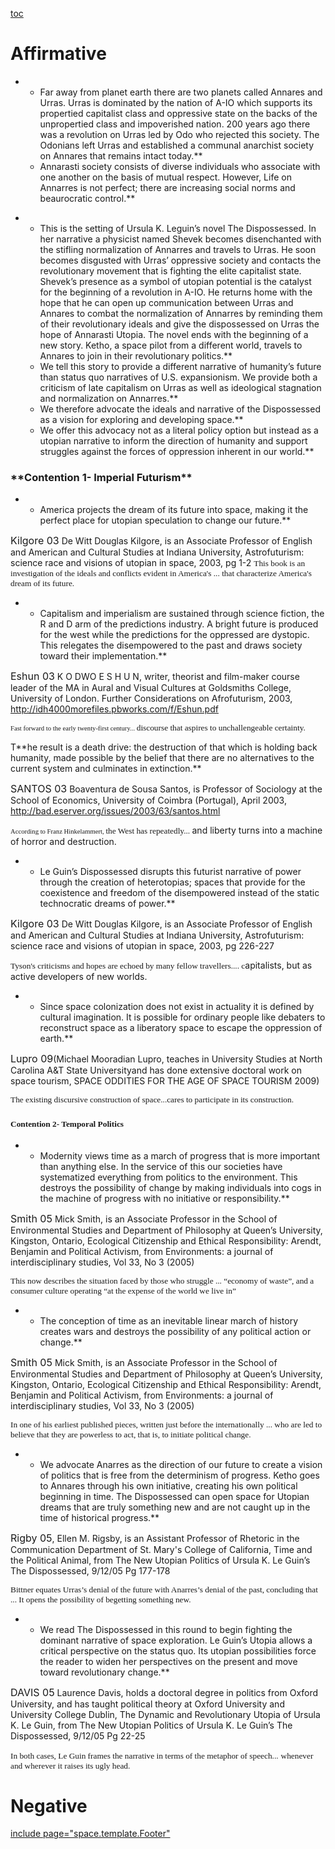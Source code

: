[[toc]]
=Affirmative= 
**Far away from planet earth there are two planets called Annares and Urras. Urras is dominated by the nation of A-IO which supports its propertied capitalist class and oppressive state on the backs of the unpropertied class and impoverished nation. 200 years ago there was a revolution on Urras led by Odo who rejected this society. The Odonians left Urras and established a communal anarchist society on Annares that remains intact today.**
**Annarasti society consists of diverse individuals who associate with one another on the basis of mutual respect. However, Life on Annarres is not perfect; there are increasing social norms and beaurocratic control.**

**This is the setting of Ursula K. Leguin’s novel The Dispossessed. In her narrative a physicist named Shevek becomes disenchanted with the stifling normalization of Annarres and travels to Urras. He soon becomes disgusted with Urras’ oppressive society and contacts the revolutionary movement that is fighting the elite capitalist state. Shevek’s presence as a symbol of utopian potential is the catalyst for the beginning of a revolution in A-IO. He returns home with the hope that he can open up communication between Urras and Annares to combat the normalization of Annarres by reminding them of their revolutionary ideals and give the dispossessed on Urras the hope of Annarasti Utopia. The novel ends with the beginning of a new story. Ketho, a space pilot from a different world, travels to Annares to join in their revolutionary politics.**
**We tell this story to provide a different narrative of humanity’s future than status quo narratives of U.S. expansionism. We provide both a criticism of late capitalism on Urras as well as ideological stagnation and normalization on Annarres.**
**We therefore advocate the ideals and narrative of the Dispossessed as a vision for exploring and developing space.**
**We offer this advocacy not as a literal policy option but instead as a utopian narrative to inform the direction of humanity and support struggles against the forces of oppression inherent in our world.**


===**Contention 1- Imperial Futurism**=== 


**America projects the dream of its future into space, making it the perfect place for utopian speculation to change our future.**
<span style="font-size: 12pt;">Kilgore 03</span> De Witt Douglas Kilgore, <span class="st">is an Associate Professor of English and American and Cultural Studies at Indiana University,</span> Astrofuturism: science race and visions of utopian in space, 2003, pg 1-2
<span style="font-family: 'Times New Roman'; font-size: 10pt;">This book is an investigation of the ideals and conflicts evident in America's ... </span>
<span style="font-family: 'Times New Roman'; font-size: 10pt;">that characterize America's dream of its future. </span>



**Capitalism and imperialism are sustained through science fiction, the R and D arm of the predictions industry. A bright future is produced for the west while the predictions for the oppressed are dystopic. This relegates the disempowered to the past and draws society toward their implementation.**

<span style="font-size: 12pt;">Eshun 03</span> K O DWO E S H U N, writer, theorist and film-maker course leader of the MA in Aural and Visual Cultures at Goldsmiths College, University of London. Further Considerations on Afrofuturism, 2003, http://idh4000morefiles.pbworks.com/f/Eshun.pdf

<span style="font-family: 'Times New Roman'; font-size: 8pt;">Fast forward to the early twenty-first century... </span><span style="font-family: 'Times New Roman'; font-size: 10pt;">discourse that aspires to unchallengeable certainty.</span>



T**he result is a death drive: the destruction of that which is holding back humanity, made possible by the belief that there are no alternatives to the current system and culminates in extinction.**

<span style="font-size: 12pt;">SANTOS 03</span> Boaventura de Sousa Santos, is Professor of Sociology at the School of Economics, University of Coimbra (Portugal), April 2003, http://bad.eserver.org/issues/2003/63/santos.html


<span style="font-family: 'Times New Roman'; font-size: 8pt;">According to Franz Hinkelammert, </span><span style="font-family: 'Times New Roman'; font-size: 10pt;">the West has repeatedly... </span>and liberty turns into a machine of horror and destruction.




**Le Guin’s Dispossessed disrupts this futurist narrative of power through the creation of heterotopias; spaces that provide for the coexistence and freedom of the disempowered instead of the static technocratic dreams of power.**

<span style="font-size: 12pt;">Kilgore 03</span> De Witt Douglas Kilgore, <span class="st">is an Associate Professor of English and American and Cultural Studies at Indiana University,</span> Astrofuturism: science race and visions of utopian in space, 2003, pg 226-227


<span style="font-family: 'Times New Roman'; font-size: 10pt;">Tyson's criticisms and hopes are echoed by many fellow travellers.... c</span>apitalists, but as active developers of new worlds.



**Since space colonization does not exist in actuality it is defined by cultural imagination. It is possible for ordinary people like debaters to reconstruct space as a liberatory space to escape the oppression of earth.**

<span style="font-size: 12pt;">Lupro 09</span>(Michael Mooradian Lupro, teaches in University Studies at North Carolina A&T State Universityand has done extensive doctoral work on space tourism, SPACE ODDITIES FOR THE AGE OF SPACE TOURISM 2009)


<span style="font-family: 'Times New Roman'; font-size: 10pt;">The existing discursive construction of space...cares to participate in its construction.</span>


=== === 
===<span style="font-family: 'Times New Roman'; font-size: 10pt;">Contention 2- Temporal Politics</span>=== 


**Modernity views time as a march of progress that is more important than anything else. In the service of this our societies have systematized everything from politics to the environment. This destroys the possibility of change by making individuals into cogs in the machine of progress with no initiative or responsibility.**



<span style="font-size: 12pt;">Smith 05</span> Mick Smith, is an Associate Professor in the School of Environmental Studies and Department of Philosophy at Queen’s University, Kingston, Ontario, Ecological Citizenship and Ethical Responsibility: Arendt, Benjamin and Political Activism, from Environments: a journal of interdisciplinary studies, Vol 33, No 3 (2005)

<span style="font-family: 'Times New Roman'; font-size: 10pt;">This now describes the situation faced by those who struggle ... </span>
<span style="font-family: 'Times New Roman'; font-size: 10pt;">“economy of waste”, and a consumer culture operating “at the expense of the world we live in” </span>





**The conception of time as an inevitable linear march of history creates wars and destroys the possibility of any political action or change.**

<span style="font-size: 12pt;">Smith 05</span> Mick Smith, is an Associate Professor in the School of Environmental Studies and Department of Philosophy at Queen’s University, Kingston, Ontario, Ecological Citizenship and Ethical Responsibility: Arendt, Benjamin and Political Activism, from Environments: a journal of interdisciplinary studies, Vol 33, No 3 (2005)

<span style="font-family: 'Times New Roman'; font-size: 10pt;">In one of his earliest published pieces, written just before the internationally ... </span>
<span style="font-family: 'Times New Roman'; font-size: 10pt;">who are led to believe that they are powerless to act, that is, to initiate political change.</span>




**We advocate Anarres as the direction of our future to create a vision of politics that is free from the determinism of progress. Ketho goes to Annares through his own initiative, creating his own political beginning in time. The Dispossessed can open space for Utopian dreams that are truly something new and are not caught up in the time of historical progress.**
<span style="font-size: 12pt;">Rigby 05</span>, Ellen M. Rigsby, is an Assistant Professor of Rhetoric in the Communication Department of St. Mary's College of California, Time and the Political Animal, from The New Utopian Politics of Ursula K. Le Guin’s The Dispossessed, 9/12/05 Pg 177-178


<span style="font-family: 'Times New Roman'; font-size: 10pt;">Bittner equates Urras’s denial of the future with Anarres’s denial of the past, concluding that ... </span>
<span style="font-family: 'Times New Roman'; font-size: 10pt;">It opens the possibility of begetting something new.</span>


**We read The Dispossessed in this round to begin fighting the dominant narrative of space exploration. Le Guin’s Utopia allows a critical perspective on the status quo. Its utopian possibilities force the reader to widen her perspectives on the present and move toward revolutionary change.**

<span style="font-size: 12pt;">DAVIS 05</span> Laurence Davis, holds a doctoral degree in politics from Oxford University, and has taught political theory at Oxford University and University College Dublin, The Dynamic and Revolutionary Utopia of Ursula K. Le Guin, from The New Utopian Politics of Ursula K. Le Guin’s The Dispossessed, 9/12/05 Pg 22-25 

<span style="font-family: 'Times New Roman'; font-size: 10pt;">In both cases, Le Guin frames the narrative in terms of the metaphor of speech...</span>
<span style="font-family: 'Times New Roman'; font-size: 10pt;">whenever and wherever it raises its ugly head.</span>




=Negative= 

[[include page="space.template.Footer"]]